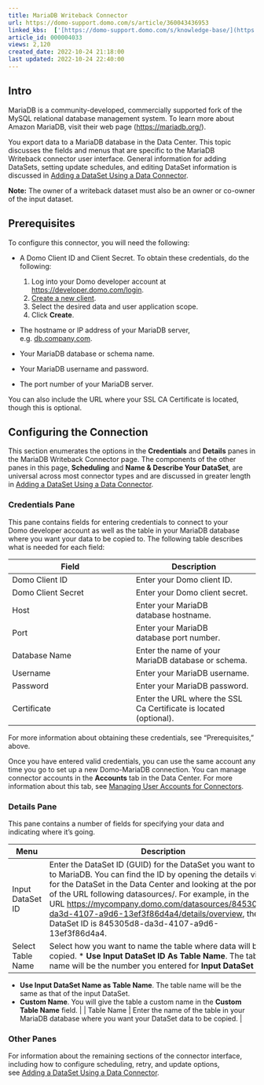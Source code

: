 ```yaml
---
title: MariaDB Writeback Connector
url: https://domo-support.domo.com/s/article/360043436953
linked_kbs:  ['[https://domo-support.domo.com/s/knowledge-base/](https://domo-support.domo.com/s/knowledge-base/)', '[https://domo-support.domo.com/s/](https://domo-support.domo.com/s/)', '[https://domo-support.domo.com/s/topic/0TO5w000000ZammGAC](https://domo-support.domo.com/s/topic/0TO5w000000ZammGAC)', '[https://domo-support.domo.com/s/topic/0TO5w000000ZanLGAS](https://domo-support.domo.com/s/topic/0TO5w000000ZanLGAS)', '[https://domo-support.domo.com/s/topic/0TO5w000000ZapVGAS](https://domo-support.domo.com/s/topic/0TO5w000000ZapVGAS)', '[https://domo-support.domo.com/s/article/360042926274](https://domo-support.domo.com/s/article/360042926274)', '[https://domo-support.domo.com/s/article/360042926054](https://domo-support.domo.com/s/article/360042926054)', '[https://domo-support.domo.com/s/article/360043436953](https://domo-support.domo.com/s/article/360043436953)', '[https://domo-support.domo.com/s/topic/0TO5w000000ZapVGAS/writeback-connectors](https://domo-support.domo.com/s/topic/0TO5w000000ZapVGAS/writeback-connectors)', '[https://domo-support.domo.com/s/article/360043429933](https://domo-support.domo.com/s/article/360043429933)', '[https://domo-support.domo.com/s/article/360043429953](https://domo-support.domo.com/s/article/360043429953)', '[https://domo-support.domo.com/s/article/360042925494](https://domo-support.domo.com/s/article/360042925494)', '[https://domo-support.domo.com/s/article/4408174643607](https://domo-support.domo.com/s/article/4408174643607)', '[https://domo-support.domo.com/s/article/360043429913](https://domo-support.domo.com/s/article/360043429913)', '[https://domo-support.domo.com/s/login/](https://domo-support.domo.com/s/login/)']
article_id: 000004033
views: 2,120
created_date: 2022-10-24 21:18:00
last updated: 2022-10-24 22:40:00
---
```




Intro
-----


MariaDB is a community-developed, commercially supported fork of the MySQL relational database management system. To learn more about Amazon MariaDB, visit their web page ([https://mariadb.org/](https://aws.amazon.com/rds/aurora/ "https://aws.amazon.com/rds/aurora/")).


You export data to a MariaDB database in the Data Center. This topic discusses the fields and menus that are specific to the MariaDB Writeback connector user interface. General information for adding DataSets, setting update schedules, and editing DataSet information is discussed in [Adding a DataSet Using a Data Connector](/s/article/360042926274 "Adding a DataSet Using a Data Connector").







**Note:** The owner of a writeback dataset must also be an owner or co-owner of the input dataset.




Prerequisites
-------------


To configure this connector, you will need the following:


* A Domo Client ID and Client Secret. To obtain these credentials, do the following:


	1. Log into your Domo developer account at [https://developer.domo.com/login](https://developer.domo.com/login "https://developer.domo.com/login").
	2. [Create a new client](https://developer.domo.com/new-client "Domo to S3 Writeback Connector").
	3. Select the desired data and user application scope.
	4. Click **Create**.
* The hostname or IP address of your MariaDB server, e.g. [db.company.com](http://db.company.com).
* Your MariaDB database or schema name.
* Your MariaDB username and password.
* The port number of your MariaDB server.


You can also include the URL where your SSL CA Certificate is located, though this is optional.


Configuring the Connection
--------------------------


This section enumerates the options in the **Credentials** and **Details** panes in the MariaDB Writeback Connector page. The components of the other panes in this page, **Scheduling** and **Name & Describe Your DataSet**, are universal across most connector types and are discussed in greater length in [Adding a DataSet Using a Data Connector](/s/article/360042926274 "Adding a DataSet Using a Data Connector").


### Credentials Pane


This pane contains fields for entering credentials to connect to your Domo developer account as well as the table in your MariaDB database where you want your data to be copied to. The following table describes what is needed for each field:  




| Field | Description |
| --- | --- |
| Domo Client ID | Enter your Domo client ID. |
| Domo Client Secret | Enter your Domo client secret. |
| Host | Enter your MariaDB database hostname. |
| Port | Enter your MariaDB database port number. |
| Database Name | Enter the name of your MariaDB database or schema.  |
| Username | Enter your MariaDB username. |
| Password | Enter your MariaDB password.  |
| Certificate | Enter the URL where the SSL Ca Certificate is located (optional). |


For more information about obtaining these credentials, see "Prerequisites," above. 


Once you have entered valid credentials, you can use the same account any time you go to set up a new Domo-MariaDB connection. You can manage connector accounts in the **Accounts** tab in the Data Center. For more information about this tab, see [Managing User Accounts for Connectors](/s/article/360042926054 "Managing User Accounts for Connectors").


### Details Pane


This pane contains a number of fields for specifying your data and indicating where it's going.




| Menu | Description |
| --- | --- |
| Input DataSet ID | Enter the DataSet ID (GUID) for the DataSet you want to copy to MariaDB. You can find the ID by opening the details view for the DataSet in the Data Center and looking at the portion of the URL following datasources/. For example, in the URL <https://mycompany.domo.com/datasources/845305d8-da3d-4107-a9d6-13ef3f86d4a4/details/overview>, the DataSet ID is 845305d8-da3d-4107-a9d6-13ef3f86d4a4.  |
| Select Table Name | Select how you want to name the table where data will be copied. * **Use Input DataSet ID As Table Name**. The table name will be the number you entered for **Input DataSet ID**.
* **Use Input DataSet Name as Table Name**. The table name will be the same as that of the input DataSet.
* **Custom Name**. You will give the table a custom name in the **Custom Table Name** field.
 |
| Table Name | Enter the name of the table in your MariaDB database where you want your DataSet data to be copied. |


### Other Panes


For information about the remaining sections of the connector interface, including how to configure scheduling, retry, and update options, see [Adding a DataSet Using a Data Connector](/s/article/360042926274 "Adding a DataSet Using a Data Connector").

